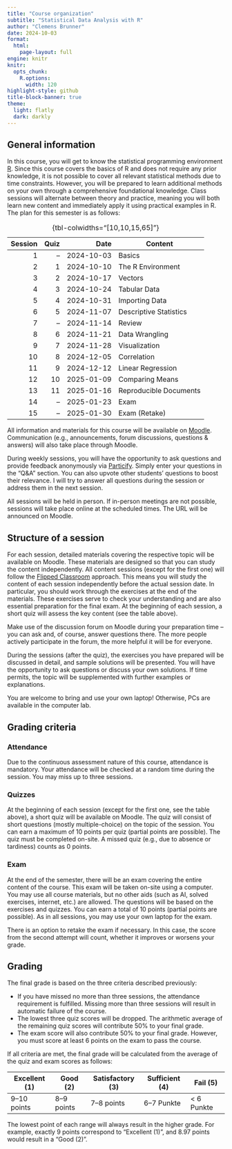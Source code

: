 ```yaml
---
title: "Course organization"
subtitle: "Statistical Data Analysis with R"
author: "Clemens Brunner"
date: 2024-10-03
format:
  html:
    page-layout: full
engine: knitr
knitr:
  opts_chunk: 
    R.options:
      width: 120
highlight-style: github
title-block-banner: true
theme:
  light: flatly
  dark: darkly
---
```


## General information

In this course, you will get to know the statistical programming environment [R](https://www.r-project.org/). Since this course covers the basics of R and does not require any prior knowledge, it is not possible to cover all relevant statistical methods due to time constraints. However, you will be prepared to learn additional methods on your own through a comprehensive foundational knowledge. Class sessions will alternate between theory and practice, meaning you will both learn new content and immediately apply it using practical examples in R. The plan for this semester is as follows:

| Session | Quiz | Date       | Content                |
|--------:|-----:|-----------:|------------------------|
| 1       |   –  | 2024-10-03 | Basics                 |
| 2       |   1  | 2024-10-10 | The R Environment      |
| 3       |   2  | 2024-10-17 | Vectors                |
| 4       |   3  | 2024-10-24 | Tabular Data           |
| 5       |   4  | 2024-10-31 | Importing Data         |
| 6       |   5  | 2024-11-07 | Descriptive Statistics |
| 7       |   –  | 2024-11-14 | Review                 |
| 8       |   6  | 2024-11-21 | Data Wrangling         |
| 9       |   7  | 2024-11-28 | Visualization          |
| 10      |   8  | 2024-12-05 | Correlation            |
| 11      |   9  | 2024-12-12 | Linear Regression      |
| 12      |  10  | 2025-01-09 | Comparing Means        |
| 13      |  11  | 2025-01-16 | Reproducible Documents |
| 14      |   –  | 2025-01-23 | Exam                   |
| 15      |   –  | 2025-01-30 | Exam (Retake)          |

: {tbl-colwidths="[10,10,15,65]"}

All information and materials for this course will be available on [Moodle](https://moodle.uni-graz.at/login/index.php). Communication (e.g., announcements, forum discussions, questions & answers) will also take place through Moodle.

During weekly sessions, you will have the opportunity to ask questions and provide feedback anonymously via [Particify](https://ars.uni-graz.at/p/14274442). Simply enter your questions in the "Q&A" section. You can also upvote other students' questions to boost their relevance. I will try to answer all questions during the session or address them in the next session.

All sessions will be held in person. If in-person meetings are not possible, sessions will take place online at the scheduled times. The URL will be announced on Moodle.


## Structure of a session

For each session, detailed materials covering the respective topic will be available on Moodle. These materials are designed so that you can study the content independently. All content sessions (except for the first one) will follow the [Flipped Classroom](https://en.wikipedia.org/wiki/Flipped_classroom) approach. This means you will study the content of each session independently before the actual session date. In particular, you should work through the exercises at the end of the materials. These exercises serve to check your understanding and are also essential preparation for the final exam. At the beginning of each session, a short quiz will assess the key content (see the table above).

:::{.callout-tip}
Make use of the discussion forum on Moodle during your preparation time – you can ask and, of course, answer questions there. The more people actively participate in the forum, the more helpful it will be for everyone.
:::

During the sessions (after the quiz), the exercises you have prepared will be discussed in detail, and sample solutions will be presented. You will have the opportunity to ask questions or discuss your own solutions. If time permits, the topic will be supplemented with further examples or explanations.

You are welcome to bring and use your own laptop! Otherwise, PCs are available in the computer lab.


## Grading criteria

### Attendance

Due to the continuous assessment nature of this course, attendance is mandatory. Your attendance will be checked at a random time during the session. You may miss up to three sessions.


### Quizzes

At the beginning of each session (except for the first one, see the table above), a short quiz will be available on Moodle. The quiz will consist of short questions (mostly multiple-choice) on the topic of the session. You can earn a maximum of 10 points per quiz (partial points are possible). The quiz must be completed on-site. A missed quiz (e.g., due to absence or tardiness) counts as 0 points.


### Exam

At the end of the semester, there will be an exam covering the entire content of the course. This exam will be taken on-site using a computer. You may use all course materials, but no other aids (such as AI, solved exercises, internet, etc.) are allowed. The questions will be based on the exercises and quizzes. You can earn a total of 10 points (partial points are possible). As in all sessions, you may use your own laptop for the exam.

There is an option to retake the exam if necessary. In this case, the score from the second attempt will count, whether it improves or worsens your grade.


## Grading

The final grade is based on the three criteria described previously:

- If you have missed no more than three sessions, the attendance requirement is fulfilled. Missing more than three sessions will result in automatic failure of the course.
- The lowest three quiz scores will be dropped. The arithmetic average of the remaining quiz scores will contribute 50% to your final grade.
- The exam score will also contribute 50% to your final grade. However, you must score at least 6 points on the exam to pass the course.

If all criteria are met, the final grade will be calculated from the average of the quiz and exam scores as follows:

| Excellent (1) | Good (2)   | Satisfactory (3) | Sufficient (4) | Fail (5)    |
|---------------|------------|------------------|----------------|-------------|
| 9–10 points   | 8–9 points | 7–8 points       | 6–7 Punkte     | \< 6 Punkte |

The lowest point of each range will always result in the higher grade. For example, exactly 9 points correspond to "Excellent (1)", and 8.97 points would result in a "Good (2)".

